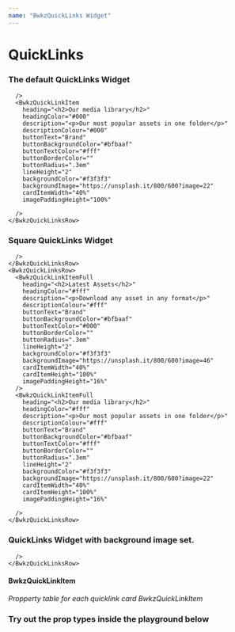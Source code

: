 ```yaml
---
name: "BwkzQuickLinks Widget"
---
```





# QuickLinks

### The default QuickLinks Widget

<BwkzContainer horizontalPadding="3"  backgroundColor="#eef1f5">
  <BwkzQuickLinks>
    <BwkzQuickLinksRow>
      <BwkzQuickLinkItem
        heading="<h2>Latest Assets</h2>"
        headingColor="#000"
        description="<p>Download any asset in any format</p>"
        descriptionColour="#000"
        buttonText="Brand"
        buttonBackgroundColor="#bfbaaf"
        buttonTextColor="#fff"
        buttonBorderColor=""
        buttonRadius=".3em"
        lineHeight="2"
        backgroundColor="#f3f3f3"
        backgroundImage="https://unsplash.it/800/600?image=46"
        cardItemWidth="40%"
        imagePaddingHeight="100%"

      />
      <BwkzQuickLinkItem
        heading="<h2>Our media library</h2>"
        headingColor="#000"
        description="<p>Our most popular assets in one folder</p>"
        descriptionColour="#000"
        buttonText="Brand"
        buttonBackgroundColor="#bfbaaf"
        buttonTextColor="#fff"
        buttonBorderColor=""
        buttonRadius=".3em"
        lineHeight="2"
        backgroundColor="#f3f3f3"
        backgroundImage="https://unsplash.it/800/600?image=22"
        cardItemWidth="40%"
        imagePaddingHeight="100%"

      />
    </BwkzQuickLinksRow>

  </BwkzQuickLinks>
</BwkzContainer>

### Square QuickLinks Widget

<BwkzContainer horizontalPadding="3"  backgroundColor="#eef1f5">
  <BwkzQuickLinks>
    <BwkzQuickLinksRow>
      <BwkzQuickLinkItemFull
        heading="<h2>Latest Assets</h2>"
        headingColor="#fff"
        description="<p>Download any asset in any format</p>"
        descriptionColour="#fff"
        buttonText="Brand"
        buttonBackgroundColor="#bfbaaf"
        buttonTextColor="#000"
        buttonBorderColor=""
        buttonRadius=".3em"
        lineHeight="2"
        backgroundColor="#f3f3f3"
        backgroundImage="https://unsplash.it/800/600?image=46"
        cardItemWidth="40%"
        cardItemHeight="100%"
        imagePaddingHeight="16%"
      />
      <BwkzQuickLinkItemFull
        heading="<h2>Our media library</h2>"
        headingColor="#fff"
        description="<p>Our most popular assets in one folder</p>"
        descriptionColour="#fff"
        buttonText="Brand"
        buttonBackgroundColor="#bfbaaf"
        buttonTextColor="#fff"
        buttonBorderColor=""
        buttonRadius=".3em"
        lineHeight="2"
        backgroundColor="#f3f3f3"
        backgroundImage="https://unsplash.it/800/600?image=22"
        cardItemWidth="40%"
        cardItemHeight="100%"
        imagePaddingHeight="16%"

      />
    </BwkzQuickLinksRow>
    <BwkzQuickLinksRow>
      <BwkzQuickLinkItemFull
        heading="<h2>Latest Assets</h2>"
        headingColor="#fff"
        description="<p>Download any asset in any format</p>"
        descriptionColour="#fff"
        buttonText="Brand"
        buttonBackgroundColor="#bfbaaf"
        buttonTextColor="#000"
        buttonBorderColor=""
        buttonRadius=".3em"
        lineHeight="2"
        backgroundColor="#f3f3f3"
        backgroundImage="https://unsplash.it/800/600?image=46"
        cardItemWidth="40%"
        cardItemHeight="100%"
        imagePaddingHeight="16%"
      />
      <BwkzQuickLinkItemFull
        heading="<h2>Our media library</h2>"
        headingColor="#fff"
        description="<p>Our most popular assets in one folder</p>"
        descriptionColour="#fff"
        buttonText="Brand"
        buttonBackgroundColor="#bfbaaf"
        buttonTextColor="#fff"
        buttonBorderColor=""
        buttonRadius=".3em"
        lineHeight="2"
        backgroundColor="#f3f3f3"
        backgroundImage="https://unsplash.it/800/600?image=22"
        cardItemWidth="40%"
        cardItemHeight="100%"
        imagePaddingHeight="16%"

      />
    </BwkzQuickLinksRow>

  </BwkzQuickLinks>
</BwkzContainer>

### QuickLinks Widget with background image set.

<BwkzContainer horizontalPadding="3"  backgroundImage="https://unsplash.it/800/600?image=43">
  <BwkzQuickLinks>
    <BwkzQuickLinksRow>
      <BwkzQuickLinkItem
        heading="<h2>Latest Assets</h2>"
        headingColor="#000"
        description="<p>Download any asset in any format</p>"
        descriptionColour="#000"
        buttonText="Brand"
        buttonBackgroundColor="#bfbaaf"
        buttonTextColor="#fff"
        buttonBorderColor=""
        buttonRadius=".3em"
        lineHeight="2"
        backgroundColor="#f3f3f3"
        backgroundImage="https://unsplash.it/800/600?image=46"
        cardItemWidth="40%"
        imagePaddingHeight="100%"
      />
      <BwkzQuickLinkItem
        heading="<h2>Our media library</h2>"
        headingColor="#000"
        description="<p>Our most popular assets in one folder</p>"
        descriptionColour="#000"
        buttonText="Brand"
        buttonBackgroundColor="#bfbaaf"
        buttonTextColor="#fff"
        buttonBorderColor=""
        buttonRadius=".3em"
        lineHeight="2"
        backgroundColor="#f3f3f3"
        backgroundImage="https://unsplash.it/800/600?image=22"
        cardItemWidth="40%"
        imagePaddingHeight="100%"

      />
    </BwkzQuickLinksRow>

  </BwkzQuickLinks>
</BwkzContainer>

#### BwkzQuickLinkItem

_Propperty table for each quicklink card BwkzQuickLinkItem_

<PropsTable of={BwkzQuickLinkItem} />

### Try out the prop types inside the playground below

<Playground>
  <BwkzQuickLinks>
    <BwkzQuickLinkItem
      heading="<h2>Sales Channel</h2>"
      headingColor="#000"
      description="<p>Templates for Q4 shareholders meeting</p>"
      descriptionColour="#000"
      buttonText="Brand"
      buttonBackgroundColor="#bfbaaf"
      buttonTextColor="#fff"
      buttonBorderColor=""
      buttonRadius=".3em"
      lineHeight="2"
      backgroundColor="#f3f3f3"
      backgroundImage="https://unsplash.it/800/600?image=38"
      cardItemWidth="40%"
    />
  </BwkzQuickLinks>
</Playground>
